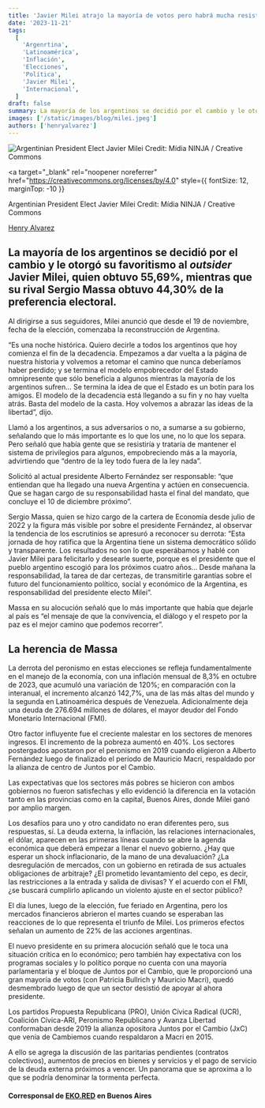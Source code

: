 ```yaml
---
title: 'Javier Milei atrajo la mayoría de votos pero habrá mucha resistencia a sus propuestas'
date: '2023-11-21'
tags:
  [
    'Argenrtina',
    'Latinoamérica',
    'Inflación',
    'Elecciones',
    'Política',
    'Javier Milei',
    'Internacional',
  ]
draft: false
summary: La mayoría de los argentinos se decidió por el cambio y le otorgó su favoritismo al “outsider” Javier Milei, quien obtuvo 55,69%, mientras que su rival Sergio Massa obtuvo 44,30% de la preferencia electoral.
images: ['/static/images/blog/milei.jpeg']
authors: ['henryalvarez']
---
```


![Argentinian President Elect Javier Milei Credit: Mídia NINJA / Creative Commons](/static/images/blog/milei.jpeg)

<a
  target="_blank"
  rel="noopener noreferrer"
  href="https://creativecommons.org/licenses/by/4.0"
  style={{ fontSize: 12, marginTop: -10 }}
>
  Argentinian President Elect Javier Milei Credit: Mídia NINJA / Creative Commons
</a>

[Henry Alvarez](https://twitter.com/halvr55)

## La mayoría de los argentinos se decidió por el cambio y le otorgó su favoritismo al <em>outsider</em> Javier Milei, quien obtuvo 55,69%, mientras que su rival Sergio Massa obtuvo 44,30% de la preferencia electoral.

Al dirigirse a sus seguidores, Milei anunció que desde el 19 de noviembre, fecha de la elección, comenzaba la reconstrucción de Argentina.

“Es una noche histórica. Quiero decirle a todos los argentinos que hoy comienza el fin de la decadencia. Empezamos a dar vuelta a la página de nuestra historia y volvemos a retomar el camino que nunca deberíamos haber perdido; y se termina el modelo empobrecedor del Estado omnipresente que sólo beneficia a algunos mientras la mayoría de los argentinos sufren… Se termina la idea de que el Estado es un botín para los amigos. El modelo de la decadencia está llegando a su fin y no hay vuelta atrás. Basta del modelo de la casta. Hoy volvemos a abrazar las ideas de la libertad”, dijo.

Llamó a los argentinos, a sus adversarios o no, a sumarse a su gobierno, señalando que lo más importante es lo que los une, no lo que los separa. Pero señaló que había gente que se resistiría y trataría de mantener el sistema de privilegios para algunos, empobreciendo más a la mayoría, advirtiendo que “dentro de la ley todo fuera de la ley nada”.

Solicitó al actual presidente Alberto Fernández ser responsable: “que entiendan que ha llegado una nueva Argentina y actúen en consecuencia. Que se hagan cargo de su responsabilidad hasta el final del mandato, que concluye el 10 de diciembre próximo”.

Sergio Massa, quien se hizo cargo de la cartera de Economía desde julio de 2022 y la figura más visible por sobre el presidente Fernández, al observar la tendencia de los escrutinios se apresuró a reconocer su derrota: “Esta jornada de hoy ratifica que la Argentina tiene un sistema democrático sólido y transparente. Los resultados no son lo que esperábamos y hablé con Javier Milei para felicitarlo y desearle suerte, porque es el presidente que el pueblo argentino escogió para los próximos cuatro años… Desde mañana la responsabilidad, la tarea de dar certezas, de transmitirle garantías sobre el futuro del funcionamiento político, social y económico de la Argentina, es responsabilidad del presidente electo Milei”.

Massa en su alocución señaló que lo más importante que había que dejarle al país es “el mensaje de que la convivencia, el diálogo y el respeto por la paz es el mejor camino que podemos recorrer”.

## La herencia de Massa

La derrota del peronismo en estas elecciones se refleja fundamentalmente en el manejo de la economía, con una inflación mensual de 8,3% en octubre de 2023, que acumuló una variación de 120%; en comparación con la interanual, el incremento alcanzó 142,7%, una de las más altas del mundo y la segunda en Latinoamérica después de Venezuela. Adicionalmente deja una deuda de 276.694 millones de dólares, el mayor deudor del Fondo Monetario Internacional (FMI).

Otro factor influyente fue el creciente malestar en los sectores de menores ingresos. El incremento de la pobreza aumentó en 40%. Los sectores postergados apostaron por el peronismo en 2019 cuando eligieron a Alberto Fernández luego de finalizado el período de Mauricio Macri, respaldado por la alianza de centro de Juntos por el Cambio.

Las expectativas que los sectores más pobres se hicieron con ambos gobiernos no fueron satisfechas y ello evidenció la diferencia en la votación tanto en las provincias como en la capital, Buenos Aires, donde Milei ganó por amplio margen.

Los desafíos para uno y otro candidato no eran diferentes pero, sus respuestas, sí. La deuda externa, la inflación, las relaciones internacionales, el dólar, aparecen en las primeras líneas cuando se abre la agenda económica que deberá empezar a llenar el nuevo gobierno. ¿Hay que esperar un shock inflacionario, de la mano de una devaluación? ¿La desregulación de mercados, con un gobierno en retirada de sus actuales obligaciones de arbitraje? ¿El prometido levantamiento del cepo, es decir, las restricciones a la entrada y salida de divisas? Y el acuerdo con el FMI, ¿se buscará cumplirlo aplicando un violento ajuste en el sector público?

El día lunes, luego de la elección, fue feriado en Argentina, pero los mercados financieros abrieron el martes cuando se esperaban las reacciones de lo que representa el triunfo de Milei. Los primeros efectos señalan un aumento de 22% de las acciones argentinas.

El nuevo presidente en su primera alocución señaló que le toca una situación crítica en lo económico; pero también hay expectativa con los programas sociales y lo político porque no cuenta con una mayoría parlamentaria y el bloque de Juntos por el Cambio, que le proporcionó una gran mayoría de votos (con Patricia Bullrich y Mauricio Macri), quedó desmembrado luego de que un sector desistió de apoyar al ahora presidente.

Los partidos Propuesta Republicana (PRO), Unión Cívica Radical (UCR), Coalición Cívica-ARI, Peronismo Republicano y Avanza Libertad conformaban desde 2019 la alianza opositora Juntos por el Cambio (JxC) que venía de Cambiemos cuando respaldaron a Macri en 2015.

A ello se agrega la discusión de las paritarias pendientes (contratos colectivos), aumentos de precios en bienes y servicios y el pago de servicio de la deuda externa próximos a vencer. Un panorama que se aproxima a lo que se podría denominar la tormenta perfecta.

#### Corresponsal de [EKO.RED](https://eko.red) en Buenos Aires
